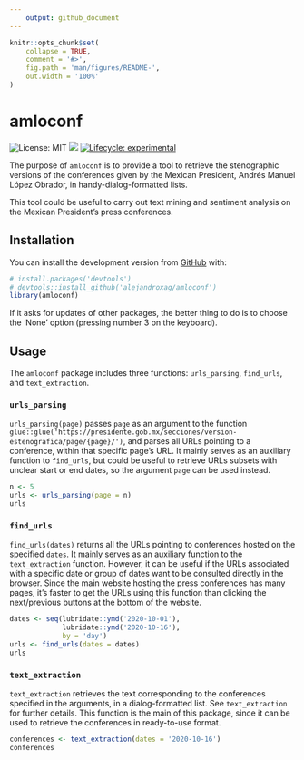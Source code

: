 ```yaml
---
    output: github_document
---
```


<!-- README.md is generated from README.Rmd. Please edit that file -->

```r
knitr::opts_chunk$set(
    collapse = TRUE,
    comment = '#>',
    fig.path = 'man/figures/README-',
    out.width = '100%'
)
```

# amloconf

<!-- badges: start -->
![License: MIT](https://img.shields.io/badge/license-MIT-green.svg)
![](https://img.shields.io/badge/last change-`r Sys.setlocale('LC_TIME','English'); format(Sys.time(), '%B %d, %Y')`-yellowgreen.svg)
[![Lifecycle: experimental](https://img.shields.io/badge/lifecycle-experimental-orange.svg)](https://www.tidyverse.org/lifecycle/#experimental)
<!-- badges: end -->

The purpose of ``amloconf`` is to provide a tool to retrieve the stenographic
versions of the conferences given by the Mexican President, Andrés Manuel López Obrador,
in handy-dialog-formatted lists. 

This tool could be useful to carry out text mining and sentiment analysis on the Mexican President's press conferences.

## Installation

You can install the development version from [GitHub](https://github.com/) with:

``` r
# install.packages('devtools')
# devtools::install_github('alejandroxag/amloconf')
library(amloconf)
```

If it asks for updates of other packages, the better thing to do is to choose
the 'None' option (pressing number 3 on the keyboard).

## Usage

The ``amloconf`` package includes three functions: ``urls_parsing``, ``find_urls``, and ``text_extraction``.

### ``urls_parsing``

``urls_parsing(page)`` passes ``page`` as an argument to the function
``glue::glue('https://presidente.gob.mx/secciones/version-estenografica/page/{page}/')``,
and parses all URLs pointing to a conference, within that specific page's URL.
It mainly serves as an auxiliary function to ``find_urls``, but could be useful
to retrieve URLs subsets with unclear start or end dates, so the argument
``page`` can be used instead.

```r
n <- 5
urls <- urls_parsing(page = n)
urls
```

### ``find_urls``

``find_urls(dates)`` returns all the URLs pointing to conferences hosted on the
specified ``dates``. It mainly serves as an auxiliary function to the
``text_extraction`` function. However, it can be useful if the URLs
associated with a specific date or group of dates want to be 
consulted directly in the browser. Since the main website
hosting the press conferences has many pages, it's faster to get the URLs using
this function than clicking the next/previous buttons at the bottom of the 
website.

```r
dates <- seq(lubridate::ymd('2020-10-01'),
             lubridate::ymd('2020-10-16'),
             by = 'day')
urls <- find_urls(dates = dates)
urls
```

### ``text_extraction``

``text_extraction`` retrieves the text corresponding to the conferences specified
in the arguments, in a dialog-formatted list. See ``text_extraction`` for further
details. This function is the main of this package, since it can be used to 
retrieve the conferences in ready-to-use format.
```r
conferences <- text_extraction(dates = '2020-10-16')
conferences
```
